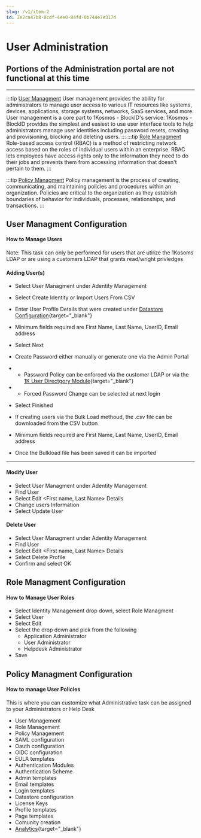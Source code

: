 ```yaml
---
slug: /v1/item-2
id: Ze2ca47b8-8cdf-4ee0-84fd-0b744e7e317d
---
```

# User Administration

## Portions of the Administration portal are not functional at this time
* * *
:::tip  [User Managment](#Usermanagment)
User management provides the ability for administrators to manage user access to various IT resources like systems, devices, applications, storage systems, networks, SaaS services, and more. User management is a core part to 1Kosmos - BlockID's service. 1Kosmos - BlockID provides the simplest and easiest to use user interface tools to help administrators manage user identities including password resets, creating and provisioning, blocking and deleting users.
:::
:::tip  [Role Managment](#Rolemanagment)
Role-based access control (RBAC) is a method of restricting network access based on the roles of individual users within an enterprise. RBAC lets employees have access rights only to the information they need to do their jobs and prevents them from accessing information that doesn't pertain to them.
:::

:::tip  [Policy Managment](#Policymanagment)
Policy management is the process of creating, communicating, and maintaining policies and procedures within an organization. Policies are critical to the organization as they establish boundaries of behavior for individuals, processes, relationships, and transactions. 
:::

## <a name = "Usermanagment"></a>User Managment Configuration 
#### How to Manage Users

Note: This task can only be performed for users that are utilize the 1Kosoms LDAP or are using a customers LDAP that grants read/wright privledges 

#### Adding User(s)
* Select User Managment under Adentity Management
* Select Create Identity or Import Users From CSV
* Enter User Profile Details that were created under [Datastore Configuration](https://1kosmos.document360.io/v1/docs/datastore-configuration){target="_blank"}
* Minimum fields required are First Name, Last Name, UserID, Email address
* Select Next
* Create Password either manually or generate one via the Admin Portal
* * Password Policy can be enforced via the customer LDAP or via the [1K User Directgory Module](https://1kosmos.document360.io/v1/docs/1kmodule){target="_blank"}
* * Forced Password Change can be selected at next login
* Select Finished

* If creating users via the Bulk Load methoud, the .csv file can be downloaded from the CSV button
* Minimum fields required are First Name, Last Name, UserID, Email address
* Once the Bulkload file has been saved it can be imported 
* **
#### Modify User
* Select User Managment under Adentity Management
* Find User
* Select Edit <First name, Last Name> Details
* Change users Information
* Select Update User

#### Delete User
* Select User Managment under Adentity Management
* Find User
* Select Edit <First name, Last Name> Details
* Select Delete Profile
* Confirm and select OK


## <a name = "Rolemanagment"></a>Role Managment Configuration 
#### How to Manage User Roles

* Select Identity Management drop down, select Role Managment
* Select User
* Select Edit
* Select the drop down and pick from the following
    * Application Administrator
    * User Administrator
    * Helpdesk Administrator
*    Save


## <a name = "Policymanagment"></a>Policy Managment Configuration 
#### How to manage User Policies
This is where you can customize what Administrative task can be assigned to your Administrators or Help Desk

*  User Management
* Role Management
* Policy Management
* SAML configuration
* Oauth configuration
* OIDC configuration
* EULA templates
* Authentication Modules
* Authentication Scheme
* Admin templates
* Email templates
* Login templates
* Datastore configuration
* License Keys
* Profile templates
* Page templates
* Comunity creation 
* [Analytics](https://1kosmos.document360.io/v1/docs/reports){target="_blank"}

